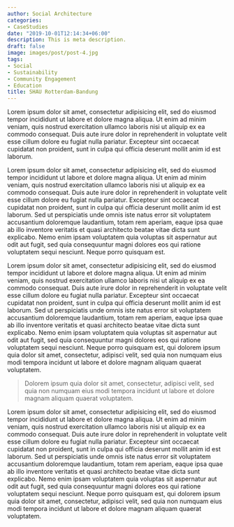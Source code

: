 ```yaml
---
author: Social Architecture
categories:
- CaseStudies
date: "2019-10-01T12:14:34+06:00"
description: This is meta description.
draft: false
image: images/post/post-4.jpg
tags:
- Social
- Sustainability
- Community Engagement
- Education
title: SHAU Rotterdam-Bandung
---
```


Lorem ipsum dolor sit amet, consectetur adipisicing elit, sed do eiusmod tempor incididunt ut labore
et dolore magna aliqua. Ut enim ad minim veniam, quis nostrud exercitation ullamco laboris nisi ut aliquip
ex ea commodo consequat. Duis aute irure dolor in reprehenderit in voluptate velit esse cillum dolore eu
fugiat nulla pariatur. Excepteur sint occaecat cupidatat non proident, sunt in culpa qui officia deserunt
mollit anim id est laborum.

Lorem ipsum dolor sit amet, consectetur adipisicing elit, sed do eiusmod tempor incididunt ut labore et
dolore magna aliqua. Ut enim ad minim veniam, quis nostrud exercitation ullamco laboris nisi ut aliquip ex
ea commodo consequat. Duis aute irure dolor in reprehenderit in voluptate velit esse cillum dolore eu fugiat
nulla pariatur. Excepteur sint occaecat cupidatat non proident, sunt in culpa qui officia deserunt mollit
anim id est laborum. Sed ut perspiciatis unde omnis iste natus error sit voluptatem accusantium doloremque
laudantium, totam rem aperiam, eaque ipsa quae ab illo inventore veritatis et quasi architecto beatae vitae
dicta sunt explicabo. Nemo enim ipsam voluptatem quia voluptas sit aspernatur aut odit aut fugit, sed quia
consequuntur magni dolores eos qui ratione voluptatem sequi nesciunt. Neque porro quisquam est.

Lorem ipsum dolor sit amet, consectetur adipisicing elit, sed do eiusmod tempor incididunt ut labore et
dolore magna aliqua. Ut enim ad minim veniam, quis nostrud exercitation ullamco laboris nisi ut aliquip ex
ea commodo consequat. Duis aute irure dolor in reprehenderit in voluptate velit esse cillum dolore eu fugiat
nulla pariatur. Excepteur sint occaecat cupidatat non proident, sunt in culpa qui officia deserunt mollit
anim id est laborum. Sed ut perspiciatis unde omnis iste natus error sit voluptatem accusantium doloremque
laudantium, totam rem aperiam, eaque ipsa quae ab illo inventore veritatis et quasi architecto beatae vitae
dicta sunt explicabo. Nemo enim ipsam voluptatem quia voluptas sit aspernatur aut odit aut fugit, sed quia
consequuntur magni dolores eos qui ratione voluptatem sequi nesciunt. Neque porro quisquam est, qui dolorem
ipsum quia dolor sit amet, consectetur, adipisci velit, sed quia non numquam eius modi tempora incidunt ut
labore et dolore magnam aliquam quaerat voluptatem.

> Dolorem ipsum quia dolor sit amet, consectetur, adipisci velit, sed quia non numquam eius modi tempora incidunt ut labore et dolore magnam aliquam quaerat voluptatem.

Lorem ipsum dolor sit amet, consectetur adipisicing elit, sed do eiusmod tempor incididunt ut labore et
dolore magna aliqua. Ut enim ad minim veniam, quis nostrud exercitation ullamco laboris nisi ut aliquip ex
ea commodo consequat. Duis aute irure dolor in reprehenderit in voluptate velit esse cillum dolore eu fugiat
nulla pariatur. Excepteur sint occaecat cupidatat non proident, sunt in culpa qui officia deserunt mollit
anim id est laborum. Sed ut perspiciatis unde omnis iste natus error sit voluptatem accusantium doloremque
laudantium, totam rem aperiam, eaque ipsa quae ab illo inventore veritatis et quasi architecto beatae vitae
dicta sunt explicabo. Nemo enim ipsam voluptatem quia voluptas sit aspernatur aut odit aut fugit, sed quia
consequuntur magni dolores eos qui ratione voluptatem sequi nesciunt. Neque porro quisquam est, qui dolorem
ipsum quia dolor sit amet, consectetur, adipisci velit, sed quia non numquam eius modi tempora incidunt ut
labore et dolore magnam aliquam quaerat voluptatem.
